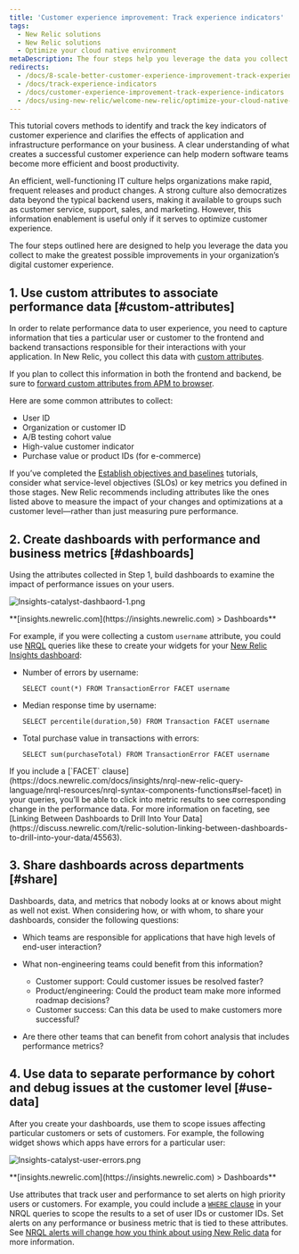 ```yaml
---
title: 'Customer experience improvement: Track experience indicators'
tags:
  - New Relic solutions
  - New Relic solutions
  - Optimize your cloud native environment
metaDescription: The four steps help you leverage the data you collect to make the greatest possible improvements in your organization’s digital customer experience.
redirects:
  - /docs/8-scale-better-customer-experience-improvement-track-experience-indicators
  - /docs/track-experience-indicators
  - /docs/customer-experience-improvement-track-experience-indicators
  - /docs/using-new-relic/welcome-new-relic/optimize-your-cloud-native-environment/customer-experience-improvement-track-experience-indicators
---
```


This tutorial covers methods to identify and track the key indicators of customer experience and clarifies the effects of application and infrastructure performance on your business. A clear understanding of what creates a successful customer experience can help modern software teams become more efficient and boost productivity.

An efficient, well-functioning IT culture helps organizations make rapid, frequent releases and product changes. A strong culture also democratizes data beyond the typical backend users, making it available to groups such as customer service, support, sales, and marketing. However, this information enablement is useful only if it serves to optimize customer experience.

The four steps outlined here are designed to help you leverage the data you collect to make the greatest possible improvements in your organization’s digital customer experience.

## 1. Use custom attributes to associate performance data [#custom-attributes]

In order to relate performance data to user experience, you need to capture information that ties a particular user or customer to the frontend and backend transactions responsible for their interactions with your application. In New Relic, you collect this data with [custom attributes](https://docs.newrelic.com/docs/agents/manage-apm-agents/agent-data/collect-custom-attributes).

If you plan to collect this information in both the frontend and backend, be sure to [forward custom attributes from APM to browser](https://docs.newrelic.com/docs/insights/insights-data-sources/custom-data/insert-data-via-new-relic-browser#custom-attribute-forward-apm).

Here are some common attributes to collect:

* User ID
* Organization or customer ID
* A/B testing cohort value
* High-value customer indicator
* Purchase value or product IDs (for e-commerce)

If you’ve completed the [Establish objectives and baselines](https://docs.newrelic.com/docs/using-new-relic/welcome-new-relic/optimize-your-cloud-native-environment/establish-objectives-baselines-define-team-slos) tutorials, consider what service-level objectives (SLOs) or key metrics you defined in those stages. New Relic recommends including attributes like the ones listed above to measure the impact of your changes and optimizations at a customer level—rather than just measuring pure performance.

## 2. Create dashboards with performance and business metrics [#dashboards]

Using the attributes collected in Step 1, build dashboards to examine the impact of performance issues on your users.

![Insights-catalyst-dashbaord-1.png](./images/Insights-catalyst-dashbaord-1.png "Insights-catalyst-dashbaord-1.png")

<figcaption>
  **[insights.newrelic.com](https://insights.newrelic.com) > Dashboards**
</figcaption>

For example, if you were collecting a custom `username` attribute, you could use [NRQL](https://docs.newrelic.com/docs/insights/nrql-new-relic-query-language/using-nrql/introduction-nrql) queries like these to create your widgets for your [New Relic Insights dashboard](https://docs.newrelic.com/docs/insights/use-insights-ui/manage-dashboards/create-edit-copy-insights-dashboards):

* Number of errors by username:

  ```
  SELECT count(*) FROM TransactionError FACET username
  ```
* Median response time by username:

  ```
  SELECT percentile(duration,50) FROM Transaction FACET username
  ```
* Total purchase value in transactions with errors:

  ```
  SELECT sum(purchaseTotal) FROM TransactionError FACET username
  ```

<Callout variant="tip">
  If you include a [`FACET` clause](https://docs.newrelic.com/docs/insights/nrql-new-relic-query-language/nrql-resources/nrql-syntax-components-functions#sel-facet) in your queries, you’ll be able to click into metric results to see corresponding change in the performance data. For more information on faceting, see [Linking Between Dashboards to Drill Into Your Data](https://discuss.newrelic.com/t/relic-solution-linking-between-dashboards-to-drill-into-your-data/45563).
</Callout>

## 3. Share dashboards across departments [#share]

Dashboards, data, and metrics that nobody looks at or knows about might as well not exist. When considering how, or with whom, to share your dashboards, consider the following questions:

* Which teams are responsible for applications that have high levels of end-user interaction?
* What non-engineering teams could benefit from this information?

  * Customer support: Could customer issues be resolved faster?
  * Product/engineering: Could the product team make more informed roadmap decisions?
  * Customer success: Can this data be used to make customers more successful?
* Are there other teams that can benefit from cohort analysis that includes performance metrics?

## 4. Use data to separate performance by cohort and debug issues at the customer level [#use-data]

After you create your dashboards, use them to scope issues affecting particular customers or sets of customers. For example, the following widget shows which apps have errors for a particular user:

![Insights-catalyst-user-errors.png](./images/Insights-catalyst-user-errors_0.png "Insights-catalyst-user-errors.png")

<figcaption>
  **[insights.newrelic.com](https://insights.newrelic.com) > Dashboards**
</figcaption>

Use attributes that track user and performance to set alerts on high priority users or customers. For example, you could include a [`WHERE` clause](https://docs.newrelic.com/docs/insights/nrql-new-relic-query-language/nrql-resources/nrql-syntax-components-functions#sel-where) in your NRQL queries to scope the results to a set of user IDs or customer IDs. Set alerts on any performance or business metric that is tied to these attributes. See [NRQL alerts will change how you think about using New Relic data](https://blog.newrelic.com/2017/05/04/nrql-alerts/) for more information.
